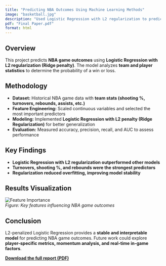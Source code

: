 ```yaml
---
title: "Predicting NBA Outcomes Using Machine Learning Methods"
image: "basketball.jpg"
description: "Used Logistic Regression with L2 regularization to predict NBA game results based on previous games' statistics."
pdf: "Final Paper.pdf"
format: html
---
```


## Overview  
This project predicts **NBA game outcomes** using **Logistic Regression with L2 regularization (Ridge penalty)**. The model analyzes **team and player statistics** to determine the probability of a win or loss.

## Methodology  
- **Dataset:** Historical NBA game data with **team stats (shooting %, turnovers, rebounds, assists, etc.)**  
- **Feature Engineering:** Scaled continuous variables and selected the most important predictors  
- **Modeling:** Implemented **Logistic Regression with L2 penalty (Ridge Regularization)** for better generalization  
- **Evaluation:** Measured accuracy, precision, recall, and AUC to assess performance  

## Key Findings  
- **Logistic Regression with L2 regularization outperformed other models**  
- **Turnovers, shooting %, and rebounds were the strongest predictors**  
- **Regularization reduced overfitting, improving model stability**  

## Results Visualization  
![Feature Importance](features2.png)  
*Figure: Key features influencing NBA game outcomes*  

## Conclusion  
L2-penalized Logistic Regression provides a **stable and interpretable model** for predicting NBA game outcomes. Future work could explore **player-specific metrics, momentum analysis, and real-time in-game factors**.

**[Download the full report (PDF)](Final Paper.pdf)**